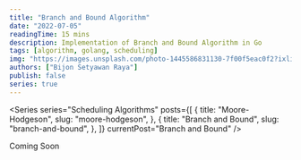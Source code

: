 ```yaml
---
title: "Branch and Bound Algorithm"
date: "2022-07-05"
readingTime: 15 mins
description: Implementation of Branch and Bound Algorithm in Go
tags: [algorithm, golang, scheduling]
img: "https://images.unsplash.com/photo-1445586831130-7f00f5eac0f2?ixlib=rb-4.0.3&ixid=MnwxMjA3fDB8MHxzZWFyY2h8MTZ8fGJyYW5jaCUyMGJvdW5kfGVufDB8fDB8fA%3D%3D&auto=format&fit=crop&w=900&q=60"
authors: ["Bijon Setyawan Raya"]
publish: false
series: true
---
```


<Series
  series="Scheduling Algorithms"
  posts={[
    {
      title: "Moore-Hodgeson",
      slug: "moore-hodgeson",
    },
    {
      title: "Branch and Bound",
      slug: "branch-and-bound",
    },
  ]}
  currentPost="Branch and Bound"
/>

Coming Soon
